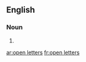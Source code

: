 ==English==

===Noun===
{{head|en|plural|head=[[open]] [[letter]]s}}

# {{plural of|open letter|lang=en}}

[[ar:open letters]]
[[fr:open letters]]